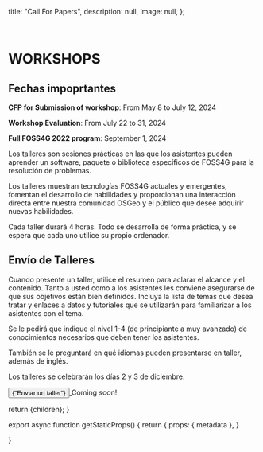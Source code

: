 
  title: "Call For Papers",
  description: null,
  image: null,
};

<br />

# WORKSHOPS

## Fechas impoprtantes
**CFP for Submission of workshop**: From May 8 to July 12, 2024

**Workshop Evaluation**: From July 22 to 31, 2024

**Full FOSS4G 2022 program**: September 1, 2024

Los talleres son sesiones prácticas en las que los asistentes pueden aprender un software, paquete o biblioteca específicos de FOSS4G para la resolución de problemas.

Los talleres muestran tecnologías FOSS4G actuales y emergentes, fomentan el desarrollo de habilidades y proporcionan una interacción directa entre nuestra comunidad OSGeo y el público que desee adquirir nuevas habilidades.

Cada taller durará 4 horas. Todo se desarrolla de forma práctica, y se espera que cada uno utilice su propio ordenador.

## Envío de Talleres
Cuando presente un taller, utilice el resumen para aclarar el alcance y el contenido. Tanto a usted como a los asistentes les conviene asegurarse de que sus objetivos están bien definidos. Incluya la lista de temas que desea tratar y enlaces a datos y tutoriales que se utilizarán para familiarizar a los asistentes con el tema.

Se le pedirá que indique el nivel 1-4 (de principiante a muy avanzado) de conocimientos necesarios que deben tener los asistentes.

También se le preguntará en qué idiomas pueden presentarse en taller, además de inglés.

Los talleres se celebrarán los días 2 y 3 de diciembre.

<div style={{ marginTop: '10px' }}>
<a href="" rel="noopener noreferrer">
<button className=" border-f4g_red text-white bg-f4g_orange border italic rounded-lg py-2 px-3 text-lg font-ubuntu">
{"Enviar un taller"}
</button>
</a>
<span className="text-f4g_red text-xl font-ubuntu ml-4 font-bold">Coming soon!</span>
</div>


  return <MdxLayout metadata={metadata}>{children}</MdxLayout>;
}

export async function getStaticProps() {
  return {
    props: {
      metadata
    },
  }

}
